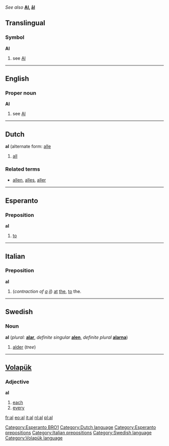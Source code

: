 ''See also'' '''[[Al]], [[ål]]'''

==Translingual==
===Symbol===
'''Al'''
# see [[Al]]

----

==English==

===Proper noun===
'''Al'''
# see [[Al]]

----
==Dutch==
<!-- part of speech? -->
'''al''' (alternate form: [[alle]]

# [[all]]

===Related terms===
*[[allen]], [[alles]], [[aller]]

----
==Esperanto==
===Preposition===
'''al'''

#[[to]]
[[Category:Esperanto BRO1]]
----

==Italian==
===Preposition===
'''al'''

# (''contraction of [[a#Italian|a]] [[il#Italian|il]]'') [[at]] [[the]], [[to]] the.

----
==Swedish==
===Noun===
'''al''' {{c}} (''plural:'' '''[[alar]]''', ''definite singular'' '''[[alen]]''', ''definite plural'' '''[[alarna]]''')

#[[alder]] (''tree'')

----
==[[Volapük]]==
===Adjective===
'''al'''

#[[each]]
#[[every]]

[[fr:al]]
[[eo:al]]
[[it:al]]
[[nl:al]]
[[pl:al]]

[[Category:Dutch language]]
[[Category:Esperanto prepositions]]
[[Category:Italian prepositions]]
[[Category:Swedish language]]
[[Category:Volapük language]]